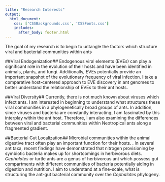 ```yaml
---
title: "Research Interests"
output: 
  html_document:
    css: ['CSSBackgrounds.css', 'CSSFonts.css']
    includes:
      after_body: footer.html
---
```

<script>
   $(document).ready(function() {
     $head = $('#header');
     $head.prepend('<img src=\"Cephalotes1.jpg\" style=\"float: right;width: 500px;padding: 15px\"/>')
   });
</script>
The goal of my research is to begin to untangle the factors which structure viral and bacterial communities within ants 


##Viral Endogenization##
Endogenous viral elements (EVEs) can play a significant role in the evolution of their hosts and have been identified in animals, plants, and fungi. Additionally, EVEs potentially provide an important snapshot of the evolutionary frequency of viral infection. I take a comparative host-centered approach to EVE discovery in ant genomes to better understand the relationship of EVEs to their ant hosts. 


##Viral Diversity##
Currently, there is not much known about viruses which infect ants. I am interested in beginning to understand what structures these viral communities in a phylogenetically broad groups of ants. In addition, since viruses and bacteria are constantly interacting, I am fascinated by this interplay within the ant host. Therefore, I am also examining the differences between viral and bacterial communities within Neotropical ants along a fragmented gradient.


##Bacterial Gut Localization##
Microbial communities within the animal digestive tract often play an important function for their hosts. . In several ant taxa, recent findings have demonstrated that nitrogen provisioning by symbiotic bacteria makes up for shortcomings in herbivorous diets. *Cephalotes* or turtle ants are a genus of herbivorous ant which possess gut compartments with different communities of bacteria potentially aiding in digestion and nutrition. I aim to understand at a fine-scale, what is structuring the ant-gut bacterial community over the *Cephalotes* phylogeny.
